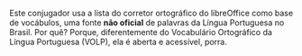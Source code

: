 Este conjugador usa a lista do corretor ortográfico do libreOffice como 
base de vocábulos, uma fonte **não oficial** de palavras da Língua 
Portuguesa no Brasil. Por quê? Porque, diferentemente 
do Vocabulário Ortográfico da Língua Portuguesa (VOLP), ela é aberta e acessível, porra.